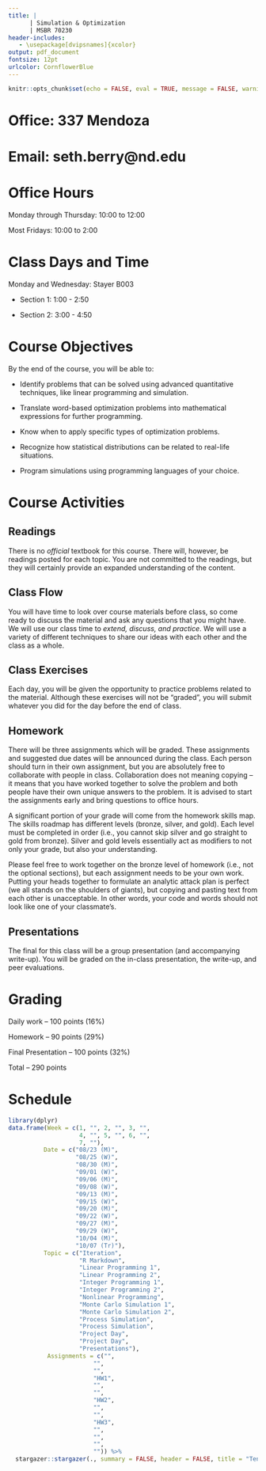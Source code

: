 ```yaml
---
title: |  
      | Simulation & Optimization
      | MSBR 70230
header-includes:
   - \usepackage[dvipsnames]{xcolor}
output: pdf_document
fontsize: 12pt
urlcolor: CornflowerBlue
---
```


```r
knitr::opts_chunk$set(echo = FALSE, eval = TRUE, message = FALSE, warning = FALSE, comment = "")
```

# Office: 337 Mendoza

# Email: seth.berry@nd.edu

# Office Hours

Monday through Thursday: 10:00 to 12:00

Most Fridays: 10:00 to 2:00

# Class Days and Time

Monday and Wednesday: Stayer B003

- Section 1: 1:00 - 2:50

- Section 2: 3:00 - 4:50

# Course Objectives

By the end of the course, you will be able to:

- Identify problems that can be solved using advanced quantitative techniques, like linear programming and simulation.

- Translate word-based optimization problems into mathematical expressions for further programming.

- Know when to apply specific types of optimization problems.

- Recognize how statistical distributions can be related to real-life situations.

- Program simulations using programming languages of your choice.

# Course Activities

## Readings

There is no *official* textbook for this course. There will, however, be readings posted for each topic. You are not committed to the readings, but they will certainly provide an expanded understanding of the content. 

## Class Flow

You will have time to look over course materials before class, so come ready to discuss the material and ask any questions that you might have. We will use our class time to *extend, discuss, and practice*. We will use a variety of different techniques to share our ideas with each other and the class as a whole.

## Class Exercises

Each day, you will be given the opportunity to practice problems related to the material. Although these exercises will not be "graded", you will submit whatever you did for the day before the end of class.

## Homework

There will be three assignments which will be graded. These assignments and suggested due dates will be announced during the class. Each person should turn in their own assignment, but you are absolutely free to collaborate with people in class. Collaboration does not meaning copying -- it means that you have worked together to solve the problem and both people have their own unique answers to the problem. It is advised to start the assignments early and bring questions to office hours.

A significant portion of your grade will come from the homework skills map. The skills roadmap has different levels (bronze, silver, and gold). Each level must be completed in order (i.e., you cannot skip silver and go straight to gold from bronze). Silver and gold levels essentially act as modifiers to not only your grade, but also your understanding.

Please feel free to work together on the bronze level of homework (i.e., not the optional sections), but each assignment needs to be your own work.  Putting your heads together to formulate an analytic attack plan is perfect (we all stands on the shoulders of giants), but copying and pasting text from each other is unacceptable. In other words, your code and words should not look like one of your classmate's. 

## Presentations

The final for this class will be a group presentation (and accompanying write-up). You will be graded on the in-class presentation, the write-up, and peer evaluations.

# Grading

Daily work -- 100 points (16%)

Homework -- 90 points (29%)

Final Presentation -- 100 points (32%)

Total -- 290 points


\newpage

# Schedule

```r
library(dplyr)
data.frame(Week = c(1, "", 2, "", 3, "",
                    4, "", 5, "", 6, "", 
                    7, ""),
          Date = c("08/23 (M)", 
                   "08/25 (W)",
                   "08/30 (M)", 
                   "09/01 (W)", 
                   "09/06 (M)", 
                   "09/08 (W)", 
                   "09/13 (M)", 
                   "09/15 (W)", 
                   "09/20 (M)", 
                   "09/22 (W)", 
                   "09/27 (M)",
                   "09/29 (W)",
                   "10/04 (M)",
                   "10/07 (Tr)"), 
          Topic = c("Iteration", 
                    "R Markdown", 
                    "Linear Programming 1", 
                    "Linear Programming 2",
                    "Integer Programming 1", 
                    "Integer Programming 2", 
                    "Nonlinear Programming",
                    "Monte Carlo Simulation 1", 
                    "Monte Carlo Simulation 2",
                    "Process Simulation",
                    "Process Simulation", 
                    "Project Day", 
                    "Project Day", 
                    "Presentations"), 
           Assignments = c("", 
                        "", 
                        "", 
                        "HW1",
                        "",
                        "",
                        "HW2",
                        "",
                        "",
                        "HW3",
                        "",
                        "",
                        "",
                        "")) %>% 
  stargazer::stargazer(., summary = FALSE, header = FALSE, title = "Tentative Schedule")
```
